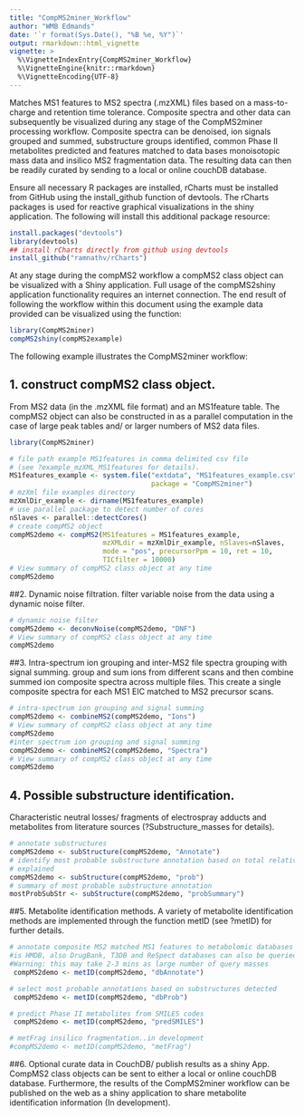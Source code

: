 ```yaml
---
title: "CompMS2miner_Workflow"
author: "WMB Edmands"
date: '`r format(Sys.Date(), "%B %e, %Y")`'
output: rmarkdown::html_vignette
vignette: >
  %\VignetteIndexEntry{CompMS2miner_Workflow}
  %\VignetteEngine{knitr::rmarkdown}
  %\VignetteEncoding{UTF-8}
---
```


Matches MS1 features to MS2 spectra (.mzXML) files based on a 
mass-to-charge and retention time tolerance. Composite spectra and other data
can subsequently be visualized during any stage of the CompMS2miner
processing workflow. Composite spectra can be denoised, ion signals grouped 
and summed, substructure groups identified, common Phase II metabolites
predicted and features matched to data bases monoisotopic mass data 
and insilico MS2 fragmentation data.
The resulting data can then be readily curated by sending to a local or online
couchDB database. 

Ensure all necessary R packages are installed, rCharts must be installed from 
GitHub using the install_github function of devtools. The rCharts packages is
used for reactive graphical visualizations in the shiny application. 
The following will install this additional package resource:

```r
install.packages("devtools")
library(devtools)
## install rCharts directly from github using devtools
install_github("ramnathv/rCharts")
```

At any stage during the compMS2 workflow a compMS2 class object can be visualized
with a Shiny application. Full usage of the compMS2shiny application functionality requires an internet connection.
The end result of following the workflow within this document using the example data provided can be visualized using the function:

```r
library(CompMS2miner)
compMS2shiny(compMS2example)
```
The following example illustrates the CompMS2miner workflow:

## 1. construct compMS2 class object.
From MS2 data (in the .mzXML file format) and an MS1feature table. The compMS2 object can also be constructed in as a parallel computation in the case of large peak tables and/ or larger numbers of MS2 data files.
```r
library(CompMS2miner)
```
```r
# file path example MS1features in comma delimited csv file 
# (see ?example_mzXML_MS1features for details).
MS1features_example <- system.file("extdata", "MS1features_example.csv", 
                                   package = "CompMS2miner")
# mzXml file examples directory
mzXmlDir_example <- dirname(MS1features_example)
# use parallel package to detect number of cores
nSlaves <- parallel::detectCores()
# create compMS2 object
compMS2demo <- compMS2(MS1features = MS1features_example, 
                       mzXMLdir = mzXmlDir_example, nSlaves=nSlaves,
                       mode = "pos", precursorPpm = 10, ret = 10, 
                       TICfilter = 10000)
# View summary of compMS2 class object at any time 
compMS2demo
```

##2. Dynamic noise filtration.
filter variable noise from the data using a dynamic noise filter.
```r
# dynamic noise filter
compMS2demo <- deconvNoise(compMS2demo, "DNF")
# View summary of compMS2 class object at any time 
compMS2demo 

```

##3. Intra-spectrum ion grouping and inter-MS2 file spectra grouping with signal summing.
group and sum ions from different scans and then combine summed ion composite spectra
across multiple files. This create a single composite spectra for each MS1 EIC
matched to MS2 precursor scans.
```r
# intra-spectrum ion grouping and signal summing
compMS2demo <- combineMS2(compMS2demo, "Ions")
# View summary of compMS2 class object at any time 
compMS2demo
#inter spectrum ion grouping and signal summing
compMS2demo <- combineMS2(compMS2demo, "Spectra") 
# View summary of compMS2 class object at any time 
compMS2demo

```

## 4. Possible substructure identification. 
Characteristic neutral losses/ fragments of electrospray adducts and metabolites from literature sources (?Substructure_masses for details).
```r
# annotate substructures
compMS2demo <- subStructure(compMS2demo, "Annotate")
# identify most probable substructure annotation based on total relative intensity
# explained
compMS2demo <- subStructure(compMS2demo, "prob")
# summary of most probable substructure annotation
mostProbSubStr <- subStructure(compMS2demo, "probSummary")

```

##5. Metabolite identification methods.
A variety of metabolite identification methods are implemented through the
function metID (see ?metID) for further details.
```r
# annotate composite MS2 matched MS1 features to metabolomic databases (default
#is HMDB, also DrugBank, T3DB and ReSpect databases can also be queried).
#Warning: this may take 2-3 mins as large number of query masses
 compMS2demo <- metID(compMS2demo, "dbAnnotate")

# select most probable annotations based on substructures detected
 compMS2demo <- metID(compMS2demo, "dbProb")

# predict Phase II metabolites from SMILES codes
 compMS2demo <- metID(compMS2demo, "predSMILES")

# metFrag insilico fragmentation..in development
#compMS2demo <- metID(compMS2demo, "metFrag")

```

##6. Optional curate data in CouchDB/ publish results as a shiny App. 
CompMS2 class objects can be sent to either a local or online couchDB database.
Furthermore, the results of the CompMS2miner workflow can be published on the 
web as a shiny application to share metabolite identification information (In development).
